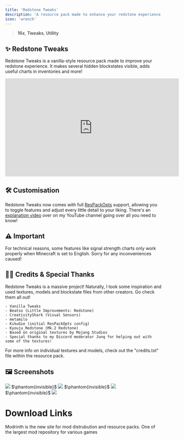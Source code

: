 ```yaml
---
title: 'Redstone Tweaks'
description: 'A resource pack made to enhance your redstone experience'
icon: 'wrench'
---
```


> <Icon icon="display" iconType="regular" /> **16x**, <Icon icon="pen-to-square" iconType="solid" /> **Tweaks**, <Icon icon="suitcase" iconType="regular" /> **Utility**

## ✨ Redstone Tweaks
Redstone Tweaks is a vanilla-style resource pack made to improve your redstone experience. It makes several hidden blockstates visible, adds useful charts in inventories and more!

<iframe 
width="560" 
height="315" 
src="https://www.youtube.com/embed/jMhlv0AnTmg?si=bh2sir0TuDFkeCFK" 
title="YouTube video player" 
frameborder="0" 
allow="accelerometer; autoplay; clipboard-write; encrypted-media; gyroscope; picture-in-picture; web-share" 
referrerpolicy="strict-origin-when-cross-origin" 
allowfullscreen>
</iframe>

## 🛠️ Customisation
Redstone Tweaks now comes with full [ResPackOpts](https://modrinth.com/mod/respackopts) support, allowing you to toggle features and adjust every little detail to your liking. There's an [explanation video](https://youtu.be/iJObRPuR6Bs) over on my YouTube channel going over all you need to know!

## ⚠️ Important
For technical reasons, some features like signal strength charts only work properly when Minecraft is set to English. Sorry for any inconveniences caused!

## 🙏🏻 Credits & Special Thanks
Redstone Tweaks is a massive project! Naturally, I took some inspiration and used textures, models and blockstate files from other creators. Go check them all out!

    - Vanilla Tweaks
    - Beatso (Little Improvements: Redstone)
    - CreativityShark (Visual Sensors)
    - metamilo
    - KikuGie (initial ResPackOpts config)
    - Kyouju_Redstone (Mk.2 Redstone)
    - Based on original textures by Mojang Studios
    - Special thanks to my Discord moderator Junq for helping out with some of the textures!

For more info on individual textures and models, check out the "credits.txt" file within the resource pack.

## 🖼️ Screenshots
<Frame>
<img NoZoom src="https://cdn.modrinth.com/data/RvfAlf4Z/images/ef226530cd2182b6651fb43b418fe183c5447b81.png"/>
</Frame>
$\phantom{invisible}$
<Frame caption="Sculk Frequency Chart">
<img NoZoom src="https://cdn.modrinth.com/data/RvfAlf4Z/images/24af31f38d87a60f27a52446dd10201135a3582c.png"/>
</Frame>
$\phantom{invisible}$
<Frame caption="Comparator Output Charts">
<img NoZoom src="https://cdn.modrinth.com/data/RvfAlf4Z/images/82f1399522aea71cea76be0d4d3c12d6561842aa.png"/>
</Frame>
$\phantom{invisible}$
<Frame caption="Music Disc Info">
<img NoZoom src="https://cdn.modrinth.com/data/RvfAlf4Z/images/f4e4e1984bf8709d560d815b5cd9f36bf6784883.png"/>
</Frame>

# Download Links

<CardGroup cols={2}>
  <Card 
    title="Modrinth Download Link"
    icon= "download"
    href="https://modrinth.com/resourcepack/redstone-tweaks"
  >
    Modrinth is the new site for mod distrubution and resource packs.
  </Card>
  <Card
    title="Curseforge Download Link"
    icon="download"
    href="https://www.curseforge.com/minecraft/texture-packs/redstone-tweaks"
  >
    One of the largest mod repository for various games
  </Card>
</CardGroup>